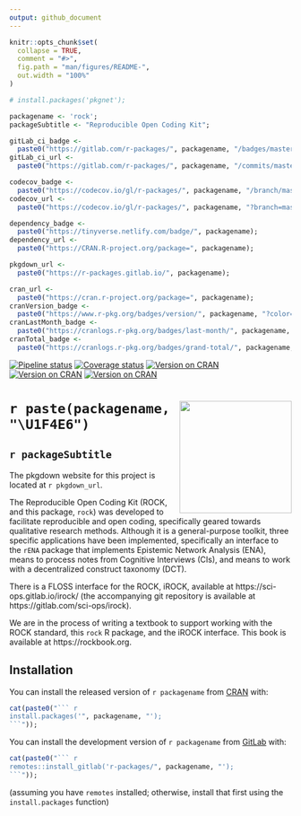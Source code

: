```yaml
---
output: github_document
---
```


<!-- README.md is generated from README.Rmd. Please edit that file -->

```r

knitr::opts_chunk$set(
  collapse = TRUE,
  comment = "#>",
  fig.path = "man/figures/README-",
  out.width = "100%"
)

# install.packages('pkgnet');

packagename <- 'rock';
packageSubtitle <- "Reproducible Open Coding Kit";

gitLab_ci_badge <-
  paste0("https://gitlab.com/r-packages/", packagename, "/badges/master/pipeline.svg");
gitLab_ci_url <-
  paste0("https://gitlab.com/r-packages/", packagename, "/commits/master");

codecov_badge <-
  paste0("https://codecov.io/gl/r-packages/", packagename, "/branch/master/graph/badge.svg");
codecov_url <-
  paste0("https://codecov.io/gl/r-packages/", packagename, "?branch=master");

dependency_badge <-
  paste0("https://tinyverse.netlify.com/badge/", packagename);
dependency_url <-
  paste0("https://CRAN.R-project.org/package=", packagename);

pkgdown_url <-
  paste0("https://r-packages.gitlab.io/", packagename);

cran_url <-
  paste0("https://cran.r-project.org/package=", packagename);
cranVersion_badge <-
  paste0("https://www.r-pkg.org/badges/version/", packagename, "?color=brightgreen");
cranLastMonth_badge <-
  paste0("https://cranlogs.r-pkg.org/badges/last-month/", packagename, "?color=brightgreen");
cranTotal_badge <-
  paste0("https://cranlogs.r-pkg.org/badges/grand-total/", packagename, "?color=brightgreen");

```

<!-- badges: start -->[![Pipeline status](`r gitLab_ci_badge`)](`r gitLab_ci_url`)
[![Coverage status](`r codecov_badge`)](`r codecov_url`)
[![Version on CRAN](`r cranVersion_badge`)](`r cran_url`)
[![Version on CRAN](`r cranLastMonth_badge`)](`r cran_url`)
[![Version on CRAN](`r cranTotal_badge`)](`r cran_url`)
<!-- [![Dependency status](`r dependency_badge`)](`r dependency_url`) -->
<!-- badges: end -->

# <img src='img/hex-logo.png' align="right" height="200" /> `r paste(packagename, "\U1F4E6")`

## `r packageSubtitle`

The pkgdown website for this project is located at `r pkgdown_url`.

<!--------------------------------------------->
<!-- Start of a custom bit for every package -->
<!--------------------------------------------->

The Reproducible Open Coding Kit (ROCK, and this package, `rock`)
was developed to facilitate reproducible and open coding, specifically
geared towards qualitative research methods. Although it is a
general-purpose toolkit, three specific applications have been
implemented, specifically an interface to the `rENA` package that
implements Epistemic Network Analysis (ENA), means to process notes
from Cognitive Interviews (CIs), and means to work with a decentralized
construct taxonomy (DCT).

There is a FLOSS interface for the ROCK, iROCK, available at https://sci-ops.gitlab.io/irock/ (the accompanying git repository is available at https://gitlab.com/sci-ops/irock).

We are in the process of writing a textbook to support working with the ROCK standard, this `rock` R package, and the iROCK interface. This book is available at https://rockbook.org.

<!--------------------------------------------->
<!--  End of a custom bit for every package  -->
<!--------------------------------------------->

## Installation

You can install the released version of ``r packagename`` from [CRAN](https://CRAN.R-project.org) with:

```r
cat(paste0("``` r
install.packages('", packagename, "');
```"));
```

You can install the development version of ``r packagename`` from [GitLab](https://gitlab.com) with:

```r
cat(paste0("``` r
remotes::install_gitlab('r-packages/", packagename, "');
```"));
```

(assuming you have `remotes` installed; otherwise, install that first using the `install.packages` function)

<!--------------------------------------------->
<!-- Start of a custom bit for every package -->
<!--------------------------------------------->

<!-- ## References -->

<!-- van Woerkum, C. and Aarts, N. (2012), ‘Accountability: New challenges, new forms’, *Journal of Organizational Transformation & Social Change*, 9, pp. 271–283, \doi{10.1386/jots.9.3.271_1}. -->

<!--------------------------------------------->
<!--  End of a custom bit for every package  -->
<!--------------------------------------------->

